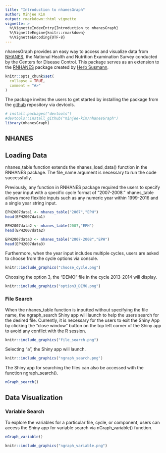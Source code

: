 ```yaml
---
title: "Introduction to nhanesGraph"
author: Minjee Kim
output: rmarkdown::html_vignette
vignette: >
  %\VignetteIndexEntry{Introduction to nhanesGraph}
  %\VignetteEngine{knitr::rmarkdown}
  %\VignetteEncoding{UTF-8}
---
```



nhanesGraph provides an easy way to access and visualize data from [NHANES](https://www.cdc.gov/nchs/nhanes/index.htm?CDC_AA_refVal=https%3A%2F%2Fwww.cdc.gov%2Fnchs%2Fnhanes.htm), the National Health and Nutrition Examination Survey conducted by the Centers for Disease Control. 
This package serves as an extension to the [RNHANES](https://cran.r-project.org/web/packages/RNHANES/vignettes/introduction.html) package created by [Herb Susmann](http://herbsusmann.com/). 


```r
knitr::opts_chunk$set(
  collapse = TRUE,
  comment = "#>"
)
```


The package invites the users to get started by installing the package from the [github](https://github.com/minjee-kim/nhanesGraph) repository via devtools. 
```r
# install.packages("devtools")
#devtools::install_github("minjee-kim/nhanesGraph")
library(nhanesGraph)
```


## NHANES 


## Loading Data
nhanes_table function extends the nhanes_load_data() function in the RNHANES package. The file_name argument is necessary to run the code successfully. 

Previously, any function in RNHANES package required the users to specify the year input with a specific cycle format of "2007-2008." nhanes_table allows more flexible inputs such as any numeric year within 1999-2016 and a single year string input. 
```r
EPH2007data1 <- nhanes_table("2007","EPH")
head(EPH2007data1)

EPH2007data2 <- nhanes_table(2007,"EPH")
head(EPH2007data2)

EPH2007data3 <- nhanes_table("2007-2008","EPH")
head(EPH2007data3)
```


Furthermore, when the year input includes multiple cycles, users are asked to choose from the cycle options via console. 

```r
knitr::include_graphics("choose_cycle.png")
```

Choosing the option 3, the "DEMO" file in the cycle 2013-2014 will display. 

```r
knitr::include_graphics("option3_DEMO.png")
```

### File Search

When the nhanes_table function is inputted without specifying the file name, the ngraph_search Shiny app will launch to help the users search for the desired file. Currently, it is necessary for the users to exit the Shiny App by clicking the "close window" button on the top left corner of the Shiny app to avoid any conflict with the R session. 
```r
knitr::include_graphics("file_search.png")
```


Selecting "a", the Shiny app will launch. 


```r
knitr::include_graphics("ngraph_search.png")
```

The Shiny app for searching the files can also be accessed with the function ngraph_search(). 
```r
nGraph_search()
```


## Data Visualization


### Variable Search 

To explore the variables for a particular file, cycle, or component, users can access the Shiny app for variable search via nGraph_variable() function. 
```r
nGraph_variable()
```

```r
knitr::include_graphics("ngraph_variable.png")
```
